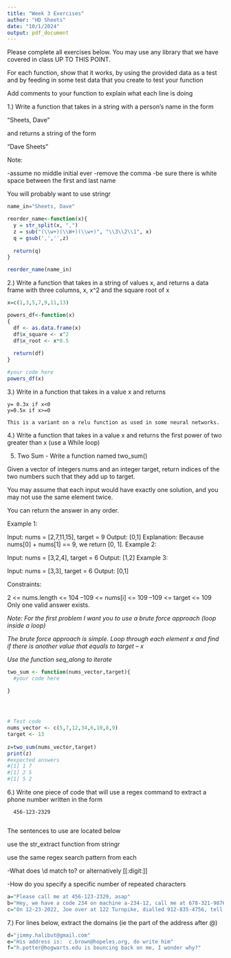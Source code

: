 ```yaml
---
title: "Week 3 Exercises"
author: "HD Sheets"
date: "10/1/2024"
output: pdf_document
---
```


Please complete all exercises below. You may use any library that we have covered in class UP TO THIS POINT. 

For each function,  show that it works, by using the provided data as a test
and by feeding in some test data that you create to test your function

Add comments to your function to explain what each line is doing

1.) Write a function that takes in a string with a person's name in the form

"Sheets, Dave"

and returns a string of the form

"Dave Sheets"

Note:

-assume no middle initial ever
-remove the comma
-be sure there is white space between the first and last name

You will probably want to use stringr

```R
name_in="Sheets, Dave"

reorder_name<-function(x){
  y = str_split(x, ",")
  z = sub("(\\w+)(\\W+)(\\w+)", "\\3\\2\\1", x)
  q = gsub(',','',z)
  
  return(q)
}

reorder_name(name_in)

```

2.) Write a function that takes in a string of values x, and returns a data frame
with three columns,  x, x^2 and the square root of x

```R
x=c(1,3,5,7,9,11,13)

powers_df<-function(x)
{
  df <- as.data.frame(x)
  df$x_square <- x^2
  df$x_root <- x*0.5
  
  return(df)
}

#your code here
powers_df(x)
```


3.) Write in a function that takes in a value x and returns
    
    y= 0.3x if x<0
    y=0.5x if x>=0
    
    This is a variant on a relu function as used in some neural networks.

4.) Write a function that takes in a value x and returns the first power of two
greater than x  (use a While loop)


5) Two Sum - Write a function named two_sum()

Given a vector of integers nums and an integer target, return indices of the two numbers such that they add up to target.

You may assume that each input would have exactly one solution, and you may not use the same element twice.

You can return the answer in any order.

Example 1:

Input: nums = [2,7,11,15], target = 9
Output: [0,1]
Explanation: Because nums[0] + nums[1] == 9, we return [0, 1].
Example 2:

Input: nums = [3,2,4], target = 6
Output: [1,2]
Example 3:

Input: nums = [3,3], target = 6
Output: [0,1]

Constraints:

2 <= nums.length <= 104
–109 <= nums[i] <= 109
–109 <= target <= 109
Only one valid answer exists.
 

*Note: For the first problem I want you to use a brute force approach (loop inside a loop)* 

*The brute force approach is simple. Loop through each element x and find if there is another value that equals to target – x*

*Use the function seq_along to iterate*

```r
two_sum <- function(nums_vector,target){
  #your code here
 
}




# Test code
nums_vector <- c(5,7,12,34,6,10,8,9)
target <- 13
 
z=two_sum(nums_vector,target)
print(z)
#expected answers
#[1] 1 7
#[1] 2 5
#[1] 5 2

```

6.) Write one piece of code that will use a regex command to extract a phone
number written in the form

      456-123-2329
      
The sentences to use are located below

use the str_extract function from stringr

use the same regex search pattern from each

-What does \\d match to?  or alternatively [[:digit:]]

-How do you specify a specific number of repeated characters

```R
a="Please call me at 456-123-2329, asap"
b="Hey, we have a code 234 on machine a-234-12, call me at 678-321-98766"
c="On 12-23-2022, Joe over at 122 Turnpike, dialled 912-835-4756, tell me by 9:02 pm Wed"
```

7.)  For lines below,  extract the domains (ie the part of the address after @)

```R
d="jimmy.halibut@gmail.com"
e="His address is:  c.brown@hopeles.org, do write him"
f="h.potter@hogwarts.edu is bouncing back on me, I wonder why?"

```

